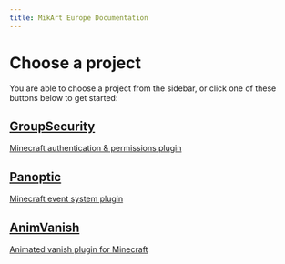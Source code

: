 ```yaml
---
title: MikArt Europe Documentation
---
```


# Choose a project
You are able to choose a project from the sidebar, or click one of these buttons below to get started:

<div className="flex flex-col sm:flex-row gap-6 mt-8">
    <a
        href="/docs/gs"
        className="no-underline flex-1 cursor-pointer rounded-xl border border-card bg-card p-6 shadow-md transition hover:shadow-lg hover:border-amber-300 focus:outline-none focus:ring-2 focus:ring-amber-300"
    >
        <h2 className="text-xl font-semibold mb-2 text-primary">GroupSecurity</h2>
        <p className="text-card-foreground/80">Minecraft authentication & permissions plugin</p>
    </a>
    <a
        href="/docs/panoptic"
        className="no-underline flex-1 cursor-pointer rounded-xl border border-card bg-card p-6 shadow-md transition hover:shadow-lg hover:border-green-500 focus:outline-none focus:ring-2 focus:ring-green-500"
    >
        <h2 className="text-xl font-semibold mb-2 text-primary">Panoptic</h2>
        <p className="text-card-foreground/80">Minecraft event system plugin</p>
    </a>
    <a
        href="/docs/animvanish"
        className="no-underline flex-1 cursor-pointer rounded-xl border border-card bg-card p-6 shadow-md transition hover:shadow-lg hover:border-purple-500 focus:outline-none focus:ring-2 focus:ring-purple-400"
    >
        <h2 className="text-xl font-semibold mb-2">AnimVanish</h2>
        <p className="text-card-foreground/80">Animated vanish plugin for Minecraft</p>
    </a>
</div>